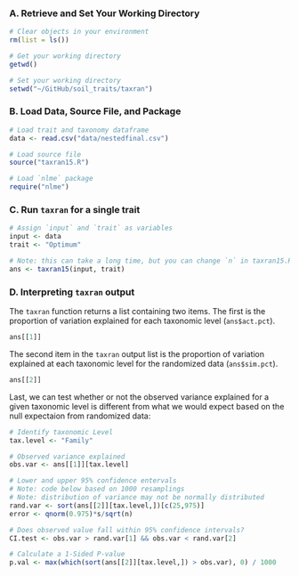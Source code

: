 ### A. Retrieve and Set Your Working Directory

```r
# Clear objects in your environment
rm(list = ls())

# Get your working directory 
getwd()

# Set your working directory
setwd("~/GitHub/soil_traits/taxran")
```

### B. Load Data, Source File, and Package

```r
# Load trait and taxonomy dataframe
data <- read.csv("data/nestedfinal.csv")

# Load source file
source("taxran15.R")

# Load `nlme` package
require("nlme")
```

### C. Run `taxran` for a single trait

```r
# Assign `input` and `trait` as variables
input <- data
trait <- "Optimum"

# Note: this can take a long time, but you can change `n` in taxran15.R and reload source
ans <- taxran15(input, trait)
```

### D. Interpreting `taxran` output
The `taxran` function returns a list containing two items. 
The first is the proportion of variation explained for each taxonomic level (`ans$act.pct`).

```r
ans[[1]]
```

The second item in the `taxran` output list is the proportion of variation explained at each taxonomic level for the randomized data (`ans$sim.pct`). 

```r
ans[[2]]
```

Last, we can test whether or not the observed variance explained for a given taxonomic level is different from what we would expect based on the null expectaion from randomized data:

```r
# Identify taxonomic Level
tax.level <- "Family"

# Observed variance explained
obs.var <- ans[[1]][tax.level]

# Lower and upper 95% confidence entervals
# Note: code below based on 1000 resamplings
# Note: distribution of variance may not be normally distributed
rand.var <- sort(ans[[2]][tax.level,])[c(25,975)]
error <- qnorm(0.975)*s/sqrt(n)

# Does observed value fall within 95% confidence intervals?
CI.test <- obs.var > rand.var[1] && obs.var < rand.var[2] 

# Calculate a 1-Sided P-value
p.val <- max(which(sort(ans[[2]][tax.level,]) > obs.var), 0) / 1000
``` 
